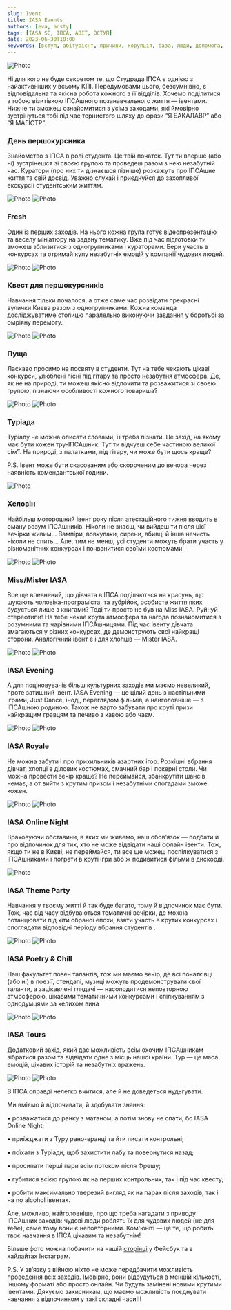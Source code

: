 ```yaml
---
slug: Ivent
title: IASA Events
authors: [eva, ansty]
tags: [IASA SC, ІПСА, ABIT, ВСТУП]
date: 2023-06-30T18:00
keywords: [вступ, абітурієнт, причини, корупція, база, люди, допомога, дедлайн, знання, Студрада, робота, можливості]
---
```

![Photo](./title.png)

Ні для кого не буде секретом те, що Студрада ІПСА є однією з найактивніших у всьому КПІ. Передумовами цього, безсумнівно, є відповідальна та якісна робота кожного з її відділів. Хочемо поділитися з тобою візитівкою ІПСАшного позанавчального життя — івентами. Нижче ти зможеш ознайомитися з усіма заходами, які ймовірно зустрінуться тобі під час тернистого шляху до фрази “Я БАКАЛАВР” або “Я МАГІСТР”. 

### День першокурсника

Знайомство з ІПСА в ролі студента. Це твій початок. Тут ти вперше (або ні) зустрінешся зі своєю групою та проведеш разом з нею незабутній час. Куратори (про них ти дізнаєшся пізніше) розкажуть про ІПСАшне життя та свій досвід. Уважно слухай і приєднуйся до захопливої екскурсії студентським життям.

![Photo](./first1.jpg)
![Photo](./first2.jpg)

### Fresh

Один із перших заходів. На нього кожна група готує відеопрезентацію та веселу мініатюру на задану тематику. Вже під час підготовки ти зможеш зблизитися з одногрупниками і кураторами. Бери участь в конкурсах та отримай купу незабутніх емоцій у компанії чудових людей.

![Photo](./two-fresh.jpg)
![Photo](./two-fresh2.jpg)

### Квест для першокурсників

Навчання тільки почалося, а отже саме час розвідати прекрасні вулички Києва разом з одногрупниками. Кожна команда досліджуватиме столицю паралельно виконуючи завдання у боротьбі за омріяну перемогу.

![Photo](./three-kvest.jpg)
![Photo](./three-kvest2.jpg)

### Пуща

Ласкаво просимо на посвяту в студенти. Тут на тебе чекають цікаві конкурси, улюблені пісні під гітару та просто незабутня атмосфера. Де, як не на природі, ти можеш якісно відпочити та розважитися зі своєю групою, пізнаючи особливості кожного товариша?

![Photo](./four-pych.jpg)
![Photo](./four-pych2.jpg)

### Туріада

Туріаду не можна описати словами, її треба пізнати. Це захід, на якому має бути кожен тру-ІПСАшник. Тут ти відчуєш себе частиною великої сім’ї. На природі, з палатками, під гітару, чи може бути щось краще?

P.S. Івент може бути скасованим або скороченим до вечора через наявність комендантської години.

![Photo](./five-tyriada.jpg)

### Хеловін 

Найбільш моторошний івент року після атестаційного тижня вводить в оману розум ІПСАшників. Ніколи не знаєш, чи вийдеш ти після цієї вечірки живим… Вампіри, вовкулаки, сирени, вбивці й інша нечисть ніколи не спить… Але, тим не менш, усі студенти можуть брати участь у різноманітних конкурсах і почванитися своїми костюмами!

![Photo](./six-helovin.jpg)
![Photo](./six-helovin2.jpg)

### Miss/Mister IASA

Все ще впевнений, що дівчата в ІПСА поділяються на красунь, що шукають чоловіка-програміста, та зубрійок, особисте життя яких будується лише з книгами? Тоді ти просто не був на Miss IASA. Руйнуй стереотипи! На тебе чекає крута атмосфера та нагода познайомитися з розумними та чарівними ІПСАшницями. Під час івенту дівчата змагаються у різних конкурсах, де демонструють свої найкращі сторони. Аналогічний івент є і для хлопців — Mister IASA.

![Photo](./seven-miss.jpg)
![Photo](./seven-mister.jpg)

### IASA Evening 

А для поціновувачів більш культурних заходів ми маємо невеликий, проте затишний івент. IASA Evening — це цілий день з настільними іграми, Just Dance, іноді, переглядом фільмів, а найголовніше — з ІПСАшною родиною. Також не варто забувати про круті призи найкращим гравцям та печиво з кавою або чаєм.

![Photo](./eight-evning.jpg)
![Photo](./eight-evning2.jpg)

### IASA Royale 

Не можна забути і про прихильників азартних ігор. Розкішні вбрання дівчат, хлопці в ділових костюмах, смачний бар і покерні столи. Чи можна провести вечір краще? Не переймайся, збанкрутіти шансів немає, а от вийти з крутим призом і незабутніми спогадами зможе кожен.

![Photo](./nine-royale.jpg)
![Photo](./nine-royale2.jpg)

### IASA Online Night

Враховуючи обставини, в яких ми живемо, наш обовʼязок — подбати й про відпочинок для тих, хто не може відвідати наші офлайн івенти. Тож, якщо ти не в Києві, не переймайся, ти все ще можеш поспілкуватися з ІПСАшниками і пограти в круті ігри або ж подивитися фільми в дискорді.

![Photo](./ten-onlinenight.jpg)

### IASA Theme Party 

Навчання у твоєму житті й так буде багато, тому й відпочинок має бути. Тож, час від часу відбуваються тематичні вечірки, де можна потанцювати під хіти обраної епохи, взяти участь в крутих конкурсах і споглядати відповідні періоду вбрання студентів .

![Photo](./eleven-theme.jpg)
![Photo](./eleven-theme2.jpg)

### IASA Poetry & Chill

Наш факультет повен талантів, тож ми маємо вечір, де всі початківці (або ні) в поезії, стендапі, музиці можуть продемонструвати свої таланти, а зацікавлені глядачі — насолодитися неповторною атмосферою, цікавими тематичними конкурсами і спілкуванням з однодумцями за келихом вина

![Photo](./poetry.jpg)
![Photo](./poetry2.jpg)

### IASA Tours

Додатковий захід, який дає можливість всім охочим ІПСАшникам зібратися разом та відвідати одне з місць нашої країни. Тур — це маса емоцій, цікавих історій та незабутніх вражень. 

![Photo](./tours.jpg)
![Photo](./tours2.jpg)

В ІПСА справді нелегко вчитися, але й не доведеться  нудьгувати. 

Ми вміємо й відпочивати, й здобувати знання: 

• розважатися до ранку з матаном, а потім знову не спати, бо IASA Online Night;

• приїжджати з Туру рано-вранці та йти писати контрольні;

• поїхати з Туріади, щоб захистити лабу та повернутися назад;

• просипати перші пари всім потоком після Фрешу;

• губитися всією групою як на перших контрольних, так і  під час квесту;

• робити максимально тверезий вигляд як на парах після заходів, так і на no alcohol івентах.

Але, можливо, найголовніше, про що треба нагадати з приводу ІПСАшних заходів: чудові люди роблять їх для чудових людей (~~не для тебе~~), саме тому вони є неповторними. Ком'юніті — це те, що робить твоє навчання в ІПСА цікавим та незабутнім!

Більше фото можна побачити на нашій [сторінці](https://www.hashtap.com/redirect?url=https%3A%2F%2Fwww.hashtap.com%2Fredirect%3Furl%3Dhttps%253A%252F%252Fwww.facebook.com%252Fstudrada.iasa%252F%26strict%3D0%26redirect_token%3D40c9b898dc06548caa6b30f07e4010a6ab2f435b29708ac856ffbc1507130188e5624379582725590d07df9da4262bc71b3faf67989f588dee344635a20a6e72&strict=0&redirect_token=8fd5ba75b077c7c1b0acb51de901eaee0c8e185adf252ea0ba249e160b1279d1624feeebb19cf7c7f69fa43b7901c317c581208fc77c1bd763371f81ac0e3810) у Фейсбук та в [хайлайтах](https://www.hashtap.com/redirect?url=https%3A%2F%2Fwww.hashtap.com%2Fredirect%3Furl%3Dhttps%253A%252F%252Fwww.instagram.com%252Fstudrada_iasa%252F%253Figshid%253D1q0npfl93sd4j%26strict%3D0%26redirect_token%3D9ff1c2ad4f5fb699bb86bce5afb96cfe98fffb141eb339b5b79d804b0ceb8fd14e4f8f91815320b01df673930fe8b85692d1c0352b3ae1f7414865b915d7b39e&strict=0&redirect_token=a4874a0673cb68c62b1c5ac53914588f1a5f574c9beef5e4543a1e5787e433cdf16feac19f09a9b23b477c8d63c620bcc7a10efd512909927ffe883c2ddd45ba) Інстаграм.

P.S. У зв’язку з війною ніхто не може передбачити можливість проведення всіх заходів. Імовірно, вони відбудуться в меншій кількості, іншому форматі або просто онлайн. Чи будуть замінені новими крутими івентами. Дякуємо захисникам, що маємо можливість поєднувати навчання з відпочинком у такі складні часи!!!


